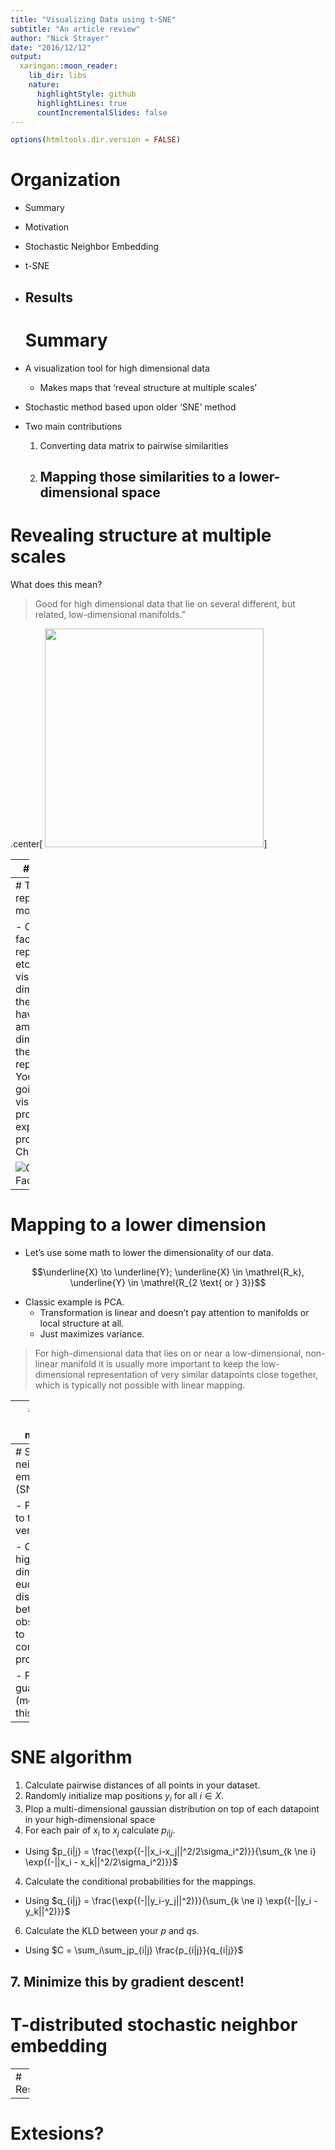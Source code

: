 ```yaml
---
title: "Visualizing Data using t-SNE"
subtitle: "An article review"
author: "Nick Strayer"
date: "2016/12/12"
output:
  xaringan::moon_reader:
    lib_dir: libs
    nature:
      highlightStyle: github
      highlightLines: true
      countIncrementalSlides: false
---
```


```r
options(htmltools.dir.version = FALSE)
```

# Organization

- Summary
- Motivation
- Stochastic Neighbor Embedding
- t-SNE
- Results
---
# Summary

- A visualization tool for high dimensional data
  - Makes maps that 'reveal structure at multiple scales'

- Stochastic method based upon older 'SNE' method

- Two main contributions
  1. Converting data matrix to pairwise similarities
  2. Mapping those similarities to a lower-dimensional space
---

# Revealing structure at multiple scales

What does this mean?

> Good for high dimensional data that lie on several different, but related, low-dimensional manifolds."

.center[
<img src = "https://skybluetrades.net/blog/posts/2011/10/30/machine-learning/test-swiss-roll.png" height = 350 />
]


---
# Motivation

- Data is ever expanding!

- No matter how much we may want, data will keep getting higher and higher dimension. 

- We have tackled this problem in two different ways.
  - Tools that can represent higher dimensions of data
  - Those that map high dimensional data to a lower dimensional space.

---
# Tools for representing more fields

- Chernoff faces, graph representations, etc.
- These visualize more dimensions but they still only have a finite amount of dimensions they can represnt. 
  - You're not going to visualize 5k protein expression profiles with a Chernoff face.
  
![Chernoff Face](chernoff.png)
---
# Mapping to a lower dimension

- Let's use some math to lower the dimensionality of our data. 

$$\underline{X} \to \underline{Y}; \underline{X} \in \mathrel{R_k}, \underline{Y} \in \mathrel{R_{2 \text{ or } 3}}$$

- Classic example is PCA. 
  - Transformation is linear and doesn't pay attention to manifolds or local structure at all. 
  - Just maximizes variance. 
  
> For high-dimensional data that lies on or near a low-dimensional, non-linear manifold it is usually more important to keep the low-dimensional representation of very similar datapoints close together, which is typically not possible with linear mapping.


---
# Non-linear mapping

- Sammon mappings, Maxmimum Variance Unfolding, Laplacien Eigenmaps, Isomap, etc.

- Have existed for a while but leave a bit to be desired. 

- Maxmimum Variance Unfolding can't seperate MNIST at all.

- All the papers introducing them show great results on simulated data, but real world results never panned out. 

---
# Stochastic neighbor embedding (SNE)

- Precursor to t-sne and very similar

- Converts high-dimensional euclidean distances between two observations to conditional probabilties.

- Purely guassian (more on this shortly.)

---
# SNE algorithm

1. Calculate pairwise distances of all points in your dataset. 
2. Randomly initialize map positions $y_i$ for all $i \in X$.
2. Plop a multi-dimensional gaussian distribution on top of each datapoint in your high-dimensional space
3. For each pair of $x_i$ to $x_j$ calculate $p_{i|j}$.
  - Using $p_{i|j} = \frac{\exp{(-||x_i-x_j||^2/2\sigma_i^2)}}{\sum_{k \ne i} \exp{(-||x_i - x_k||^2/2\sigma_i^2)}}$
4. Calculate the conditional probabilities for the mappings.
  - Using $q_{i|j} = \frac{\exp{(-||y_i-y_j||^2)}}{\sum_{k \ne i} \exp{(-||y_i - y_k||^2)}}$
6. Calculate the KLD between your $p$ and $q$s.
  - Using $C = \sum_i\sum_jp_{i|j} \frac{p_{i|j}}{q_{i|j}}$
7. Minimize this by gradient descent! 
---


# T-distributed stochastic neighbor embedding

---
# Results

---
# Extesions?